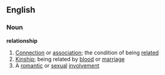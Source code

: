 ==English==
===Noun===
'''relationship'''
#[[Connection]] or [[association]]; the condition of being [[relate]]d
#[[Kinship]]; being related by [[blood]] or [[marriage]]
#A [[romantic]] or [[sexual]] [[involvement]]